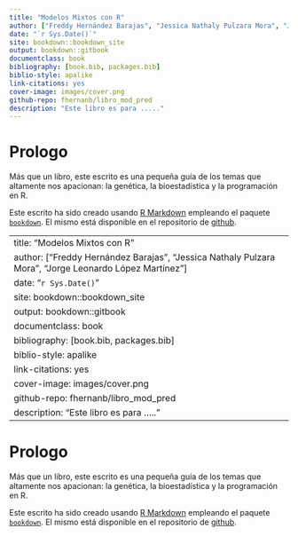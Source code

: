 ```yaml
--- 
title: "Modelos Mixtos con R"
author: ["Freddy Hernández Barajas", "Jessica Nathaly Pulzara Mora", "Jorge Leonardo López Martínez"]
date: "`r Sys.Date()`"
site: bookdown::bookdown_site
output: bookdown::gitbook
documentclass: book
bibliography: [book.bib, packages.bib]
biblio-style: apalike
link-citations: yes
cover-image: images/cover.png
github-repo: fhernanb/libro_mod_pred
description: "Este libro es para ....."
---
```


# Prologo {-}

Más que un libro, este escrito es una pequeña guía de los temas que altamente nos apacionan: la genética, la bioestadística y la programación en R.

Este escrito ha sido creado usando [R Markdown](https://rmarkdown.rstudio.com/) empleando el paquete [`bookdown`](https://bookdown.org/yihui/bookdown/). El mismo está disponible en el repositorio de [github](https://github.com/Leo4Luffy/libro_genetica_R). 

<!--chapter:end:index.Rmd-->

--- 
title: "Modelos Mixtos con R"
author: ["Freddy Hernández Barajas", "Jessica Nathaly Pulzara Mora", "Jorge Leonardo López Martínez"]
date: "`r Sys.Date()`"
site: bookdown::bookdown_site
output: bookdown::gitbook
documentclass: book
bibliography: [book.bib, packages.bib]
biblio-style: apalike
link-citations: yes
cover-image: images/cover.png
github-repo: fhernanb/libro_mod_pred
description: "Este libro es para ....."
---

# Prologo {-}

Más que un libro, este escrito es una pequeña guía de los temas que altamente nos apacionan: la genética, la bioestadística y la programación en R.

Este escrito ha sido creado usando [R Markdown](https://rmarkdown.rstudio.com/) empleando el paquete [`bookdown`](https://bookdown.org/yihui/bookdown/). El mismo está disponible en el repositorio de [github](https://github.com/Leo4Luffy/libro_genetica_R). 

<!--chapter:end:index.Rmd-->


<!--chapter:end:libro_genetica_R.Rmd-->

